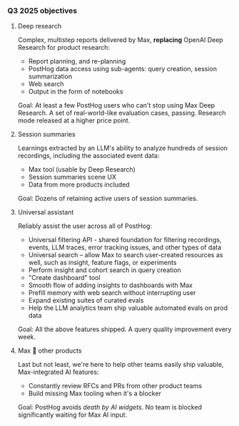### Q3 2025 objectives

1. Deep research

    Complex, multistep reports delivered by Max, **replacing** OpenAI Deep Research for product research:
    - Report planning, and re-planning
    - PostHog data access using sub-agents: query creation, session summarization
    - Web search
    - Output in the form of notebooks

    Goal: At least a few PostHog users who can't stop using Max Deep Research. A set of real-world-like evaluation cases, passing. Research mode released at a higher price point.

2. Session summaries
    
    Learnings extracted by an LLM's ability to analyze hundreds of session recordings, including the associated event data:
    - Max tool (usable by Deep Research)
    - Session summaries scene UX
    - Data from more products included

    Goal: Dozens of retaining active users of session summaries.

3. Universal assistant

    Reliably assist the user across all of PostHog:
    - Universal filtering API - shared foundation for filtering recordings, events, LLM traces, error tracking issues, and other types of data
    - Universal search – allow Max to search user-created resources as well, such as insight, feature flags, or experiments
    - Perform insight and cohort search in query creation
    - "Create dashboard" tool
    - Smooth flow of adding insights to dashboards with Max
    - Prefill memory with web search without interrupting user
    - Expand existing suites of curated evals
    - Help the LLM analytics team ship valuable automated evals on prod data

    Goal: All the above features shipped. A query quality improvement every week.

4. Max 🤝 other products

    Last but not least, we're here to help other teams easily ship valuable, Max-integrated AI features:
    - Constantly review RFCs and PRs from other product teams
    - Build missing Max tooling when it's a blocker

    Goal: PostHog avoids _death by AI widgets_. No team is blocked significantly waiting for Max AI input.
